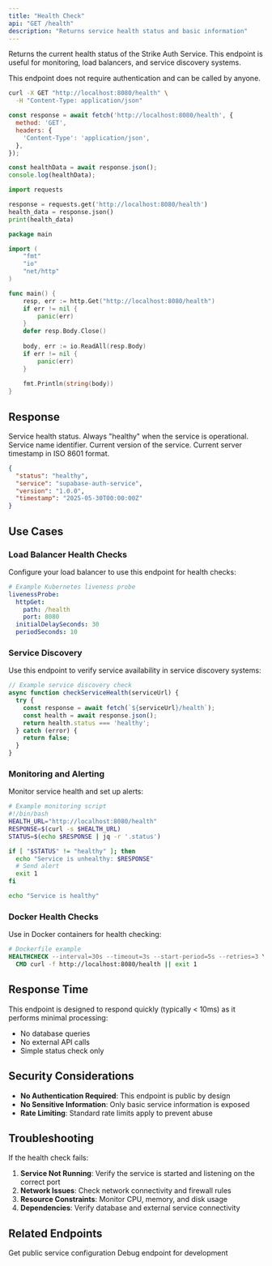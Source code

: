 ```yaml
---
title: "Health Check"
api: "GET /health"
description: "Returns service health status and basic information"
---
```


Returns the current health status of the Strike Auth Service. This endpoint is useful for monitoring, load balancers, and service discovery systems.

<Note>
This endpoint does not require authentication and can be called by anyone.
</Note>

<RequestExample>

```bash cURL
curl -X GET "http://localhost:8080/health" \
  -H "Content-Type: application/json"
```

```javascript JavaScript
const response = await fetch('http://localhost:8080/health', {
  method: 'GET',
  headers: {
    'Content-Type': 'application/json',
  },
});

const healthData = await response.json();
console.log(healthData);
```

```python Python
import requests

response = requests.get('http://localhost:8080/health')
health_data = response.json()
print(health_data)
```

```go Go
package main

import (
    "fmt"
    "io"
    "net/http"
)

func main() {
    resp, err := http.Get("http://localhost:8080/health")
    if err != nil {
        panic(err)
    }
    defer resp.Body.Close()
    
    body, err := io.ReadAll(resp.Body)
    if err != nil {
        panic(err)
    }
    
    fmt.Println(string(body))
}
```

</RequestExample>

## Response

<ResponseField name="status" type="string">
  Service health status. Always "healthy" when the service is operational.
</ResponseField>

<ResponseField name="service" type="string">
  Service name identifier.
</ResponseField>

<ResponseField name="version" type="string">
  Current version of the service.
</ResponseField>

<ResponseField name="timestamp" type="string">
  Current server timestamp in ISO 8601 format.
</ResponseField>

<ResponseExample>

```json 200 - Service Healthy
{
  "status": "healthy",
  "service": "supabase-auth-service",
  "version": "1.0.0",
  "timestamp": "2025-05-30T00:00:00Z"
}
```

</ResponseExample>

## Use Cases

### Load Balancer Health Checks

Configure your load balancer to use this endpoint for health checks:

```yaml
# Example Kubernetes liveness probe
livenessProbe:
  httpGet:
    path: /health
    port: 8080
  initialDelaySeconds: 30
  periodSeconds: 10
```

### Service Discovery

Use this endpoint to verify service availability in service discovery systems:

```javascript
// Example service discovery check
async function checkServiceHealth(serviceUrl) {
  try {
    const response = await fetch(`${serviceUrl}/health`);
    const health = await response.json();
    return health.status === 'healthy';
  } catch (error) {
    return false;
  }
}
```

### Monitoring and Alerting

Monitor service health and set up alerts:

```bash
# Example monitoring script
#!/bin/bash
HEALTH_URL="http://localhost:8080/health"
RESPONSE=$(curl -s $HEALTH_URL)
STATUS=$(echo $RESPONSE | jq -r '.status')

if [ "$STATUS" != "healthy" ]; then
  echo "Service is unhealthy: $RESPONSE"
  # Send alert
  exit 1
fi

echo "Service is healthy"
```

### Docker Health Checks

Use in Docker containers for health checking:

```dockerfile
# Dockerfile example
HEALTHCHECK --interval=30s --timeout=3s --start-period=5s --retries=3 \
  CMD curl -f http://localhost:8080/health || exit 1
```

## Response Time

This endpoint is designed to respond quickly (typically < 10ms) as it performs minimal processing:

- No database queries
- No external API calls
- Simple status check only

## Security Considerations

- **No Authentication Required**: This endpoint is public by design
- **No Sensitive Information**: Only basic service information is exposed
- **Rate Limiting**: Standard rate limits apply to prevent abuse

## Troubleshooting

If the health check fails:

1. **Service Not Running**: Verify the service is started and listening on the correct port
2. **Network Issues**: Check network connectivity and firewall rules
3. **Resource Constraints**: Monitor CPU, memory, and disk usage
4. **Dependencies**: Verify database and external service connectivity

## Related Endpoints

<CardGroup cols={2}>
  <Card
    title="Get Settings"
    icon="gear"
    href="/api-reference/public/get-settings"
  >
    Get public service configuration
  </Card>
  <Card
    title="Token Inspection"
    icon="magnifying-glass"
    href="/api-reference/debug/token-inspection"
  >
    Debug endpoint for development
  </Card>
</CardGroup> 